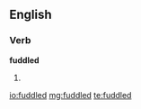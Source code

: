 ==English==

===Verb===
'''fuddled'''

# {{past of|[[fuddle]]}}

[[io:fuddled]]
[[mg:fuddled]]
[[te:fuddled]]